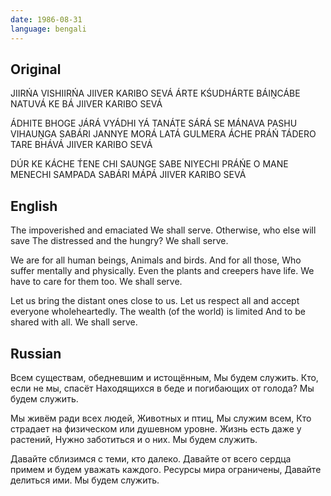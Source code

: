 ```yaml
---
date: 1986-08-31
language: bengali
---
```


## Original

JIIRŃA VISHIIRŃA
JIIVER KARIBO SEVÁ
ÁRTE KŚUDHÁRTE
BÁIṊCÁBE NATUVÁ KE BÁ
JIIVER KARIBO SEVÁ

ÁDHITE BHOGE JÁRÁ
VYÁDHI YÁ TANÁTE SÁRÁ
SE MÁNAVA PASHU VIHAUṊGA
SABÁRI JANNYE MORÁ
LATÁ GULMERA ÁCHE PRÁŃ
TÁDERO TARE BHÁVÁ
JIIVER KARIBO SEVÁ

DÚR KE KÁCHE T́ENE CHI
SAUNGE SABE NIYECHI
PRÁŃE O MANE MENECHI
SAMPADA SABÁRI MÁPÁ
JIIVER KARIBO SEVÁ

## English

The impoverished and emaciated
We shall serve.
Otherwise, who else will save
The distressed and the hungry?
We shall serve.

We are for all human beings,
Animals and birds.
And for all those,
Who suffer mentally and physically.
Even the plants and creepers have life.
We have to care for them too.
We shall serve.

Let us bring the distant ones close to us.
Let us respect all
and accept everyone wholeheartedly.
The wealth (of the world) is limited
And to be shared with all.
We shall serve.

## Russian

Всем существам,
обедневшим и истощённым,
Мы будем служить.
Кто, если не мы, спасёт
Находящихся в беде
и погибающих от голода?
Мы будем служить.

Мы живём ради всех людей,
Животных и птиц,
Мы служим всем,
Кто страдает на физическом
или душевном уровне.
Жизнь есть даже у растений,
Нужно заботиться и о них.
Мы будем служить.

Давайте сблизимся с теми, кто далеко.
Давайте от всего сердца примем
и будем уважать каждого.
Ресурсы мира ограничены,
Давайте делиться ими.
Мы будем служить.
